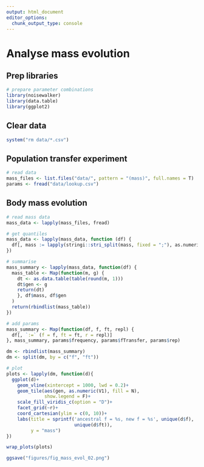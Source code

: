 ```yaml
---
output: html_document
editor_options: 
  chunk_output_type: console
---
```


# Analyse mass evolution

## Prep libraries

```r
# prepare parameter combinations
library(noisewalker)
library(data.table)
library(ggplot2)
```

## Clear data

```r
system("rm data/*.csv")
```

## Population transfer experiment

```r
# read data
mass_files <- list.files("data/", pattern = "(mass)", full.names = T)
params <- fread("data/lookup.csv")
```

## Body mass evolution

```r
# read mass data
mass_data <- lapply(mass_files, fread)

# get quantiles
mass_data <- lapply(mass_data, function (df) {
  df[, mass := lapply(stringi::stri_split(mass, fixed = ";"), as.numeric)]
})

# summarise
mass_summary <- lapply(mass_data, function(df) {
  mass_table <- Map(function(m, g) {
    dt <- as.data.table(table(round(m, 1)))
    dt$gen <- g
    return(dt)
    }, df$mass, df$gen
  )
  return(rbindlist(mass_table))
})
```

```r
# add params
mass_summary <- Map(function(df, f, ft, repl) {
  df[, `:=` (f = f, ft = ft, r = repl)]
}, mass_summary, params$frequency, params$fTransfer, params$rep)
```


```r
dm <- rbindlist(mass_summary)
dm <- split(dm, by = c("f", "ft"))

# plot
plots <- lapply(dm, function(d){
  ggplot(d)+
    geom_vline(xintercept = 1000, lwd = 0.2)+
    geom_tile(aes(gen, as.numeric(V1), fill = N),
              show.legend = F)+
    scale_fill_viridis_c(option = "D")+
    facet_grid(~r)+
    coord_cartesian(ylim = c(0, 10))+
    labs(title = sprintf('ancestral f = %s, new f = %s', unique(d$f), 
                         unique(d$ft)),
         y = "mass")
})

wrap_plots(plots)

ggsave("figures/fig_mass_evol_02.png")
```
